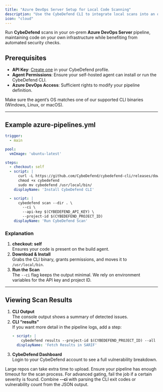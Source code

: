 ```yaml
---
title: "Azure DevOps Server Setup for Local Code Scanning"
description: "Use the CybeDefend CLI to integrate local scans into an on-prem Azure DevOps Server pipeline."
icon: "cloud"
---
```


Run **CybeDefend** scans in your on-prem **Azure DevOps Server** pipeline, maintaining code on your own infrastructure while benefiting from automated security checks.

## Prerequisites

- **API Key**: [Create one](/static-scanning-code-repository/local-code-scanning/introduction-api-key) in your CybeDefend profile.
- **Agent Permissions**: Ensure your self-hosted agent can install or run the CybeDefend CLI.
- **Azure DevOps Access**: Sufficient rights to modify your pipeline definition.

<Note>
Make sure the agent’s OS matches one of our supported CLI binaries (Windows, Linux, or macOS).
</Note>

---

## Example azure-pipelines.yml

```yaml
trigger:
  - main

pool:
  vmImage: 'ubuntu-latest'

steps:
  - checkout: self
  - script: |
      curl -L https://github.com/CybeDefend/cybedefend-cli/releases/download/v1.0.0/cybedefend-linux-amd64 -o cybedefend
      chmod +x cybedefend
      sudo mv cybedefend /usr/local/bin/
    displayName: 'Install CybeDefend CLI'

  - script: |
      cybedefend scan --dir . \
        --ci \
        --api-key $(CYBEDEFEND_API_KEY) \
        --project-id $(CYBEDEFEND_PROJECT_ID)
    displayName: 'Run CybeDefend Scan'
```

### Explanation

1. **checkout: self**  
   Ensures your code is present on the build agent.  
2. **Download & Install**  
   Grabs the CLI binary, grants permissions, and moves it to `/usr/local/bin`.
3. **Run the Scan**  
   The `--ci` flag keeps the output minimal. We rely on environment variables for the API key and project ID.

---

## Viewing Scan Results

1. **CLI Output**  
   The console output shows a summary of detected issues.  
2. **CLI “results”**  
   If you want more detail in the pipeline logs, add a step:
   ```yaml
   - script: |
       cybedefend results --project-id $(CYBEDEFEND_PROJECT_ID) --all --output sarif
     displayName: 'Fetch Results in SARIF'
   ```
3. **CybeDefend Dashboard**  
   Login to your CybeDefend account to see a full vulnerability breakdown.

<Warning>
Large repos can take extra time to upload. Ensure your pipeline has enough timeout for the scan process.
</Warning>

<Tip>
For advanced gating, fail the job if a certain severity is found. Combine <strong>--ci</strong> with parsing the CLI exit codes or vulnerability count from the JSON output.
</Tip>